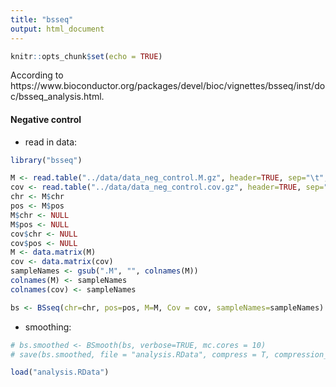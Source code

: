 ```yaml
---
title: "bsseq"
output: html_document
---
```


```r
knitr::opts_chunk$set(echo = TRUE)
```

According to https://www.bioconductor.org/packages/devel/bioc/vignettes/bsseq/inst/doc/bsseq_analysis.html.

#### Negative control
- read in data:
```r
library("bsseq")

M <- read.table("../data/data_neg_control.M.gz", header=TRUE, sep="\t", stringsAsFactors = F)
cov <- read.table("../data/data_neg_control.cov.gz", header=TRUE, sep="\t", stringsAsFactors = F)
chr <- M$chr
pos <- M$pos
M$chr <- NULL
M$pos <- NULL
cov$chr <- NULL
cov$pos <- NULL
M <- data.matrix(M)
cov <- data.matrix(cov)
sampleNames <- gsub(".M", "", colnames(M))
colnames(M) <- sampleNames
colnames(cov) <- sampleNames

bs <- BSseq(chr=chr, pos=pos, M=M, Cov = cov, sampleNames=sampleNames)
```
- smoothing:
```r
# bs.smoothed <- BSmooth(bs, verbose=TRUE, mc.cores = 10)
# save(bs.smoothed, file = "analysis.RData", compress = T, compression_level = 9)

load("analysis.RData")
```